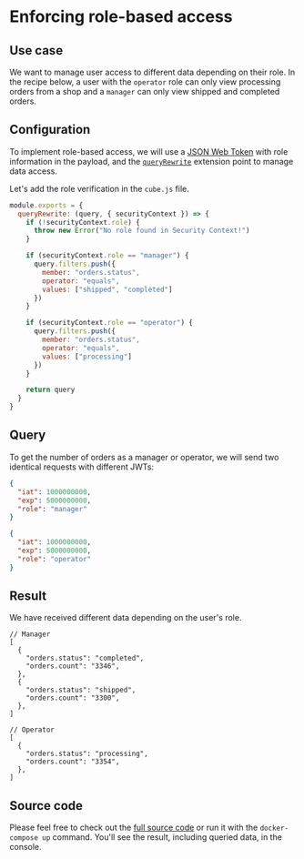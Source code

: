 # Enforcing role-based access

## Use case

We want to manage user access to different data depending on their role. In the
recipe below, a user with the `operator` role can only view processing orders
from a shop and a `manager` can only view shipped and completed orders.

## Configuration

To implement role-based access, we will use a [JSON Web Token](/product/auth)
with role information in the payload, and the
[`queryRewrite`](/product/auth/context#using-query_rewrite) extension point to
manage data access.

Let's add the role verification in the `cube.js` file.

```javascript
module.exports = {
  queryRewrite: (query, { securityContext }) => {
    if (!securityContext.role) {
      throw new Error("No role found in Security Context!")
    }

    if (securityContext.role == "manager") {
      query.filters.push({
        member: "orders.status",
        operator: "equals",
        values: ["shipped", "completed"]
      })
    }

    if (securityContext.role == "operator") {
      query.filters.push({
        member: "orders.status",
        operator: "equals",
        values: ["processing"]
      })
    }

    return query
  }
}
```

## Query

To get the number of orders as a manager or operator, we will send two identical
requests with different JWTs:

```json
{
  "iat": 1000000000,
  "exp": 5000000000,
  "role": "manager"
}
```

```json
{
  "iat": 1000000000,
  "exp": 5000000000,
  "role": "operator"
}
```

## Result

We have received different data depending on the user's role.

```json5
// Manager
[
  {
    "orders.status": "completed",
    "orders.count": "3346",
  },
  {
    "orders.status": "shipped",
    "orders.count": "3300",
  },
]
```

```json5
// Operator
[
  {
    "orders.status": "processing",
    "orders.count": "3354",
  },
]
```

## Source code

Please feel free to check out the
[full source code](https://github.com/cube-js/cube/tree/master/examples/recipes/role-based-access)
or run it with the `docker-compose up` command. You'll see the result, including
queried data, in the console.
